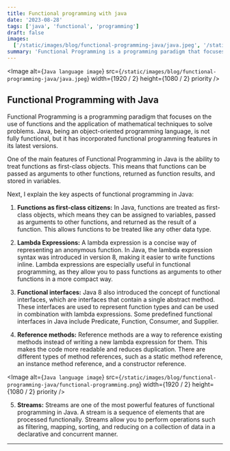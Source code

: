 ```yaml
---
title: Functional programming with java
date: '2023-08-28'
tags: ['java', 'functional', 'programming']
draft: false
images:
  ['/static/images/blog/functional-programming-java/java.jpeg', '/static/images/blog/functional-programming-java/functional-programming.png']
summary: 'Functional Programming is a programming paradigm that focuses on the use of functions and the application of mathematical techniques to solve problems...'
---
```


<Image
  alt={`Java language image`}
  src={`/static/images/blog/functional-programming-java/java.jpeg`}
  width={1920 / 2}
  height={1080 / 2}
  priority
/>

## Functional Programming with Java

Functional Programming is a programming paradigm that focuses on the use of functions and the application of mathematical techniques to solve problems. Java, being an object-oriented programming language, is not fully functional, but it has incorporated functional programming features in its latest versions.

One of the main features of Functional Programming in Java is the ability to treat functions as first-class objects. This means that functions can be passed as arguments to other functions, returned as function results, and stored in variables.

  Next, I explain the key aspects of functional programming in Java:

1. **Functions as first-class citizens:** In Java, functions are treated as first-class objects, which means they can be assigned to variables, passed as arguments to other functions, and returned as the result of a function. This allows functions to be treated like any other data type.

2. **Lambda Expressions:** A lambda expression is a concise way of representing an anonymous function. In Java, the lambda expression syntax was introduced in version 8, making it easier to write functions inline. Lambda expressions are especially useful in functional programming, as they allow you to pass functions as arguments to other functions in a more compact way.

3. **Functional interfaces:** Java 8 also introduced the concept of functional interfaces, which are interfaces that contain a single abstract method. These interfaces are used to represent function types and can be used in combination with lambda expressions. Some predefined functional interfaces in Java include Predicate, Function, Consumer, and Supplier.

4. **Reference methods:** Reference methods are a way to reference existing methods instead of writing a new lambda expression for them. This makes the code more readable and reduces duplication. There are different types of method references, such as a static method reference, an instance method reference, and a constructor reference.

<Image
  alt={`Java language image`}
  src={`/static/images/blog/functional-programming-java/functional-programming.png`}
  width={1920 / 2}
  height={1080 / 2}
  priority
/>

5. **Streams:** Streams are one of the most powerful features of functional programming in Java. A stream is a sequence of elements that are processed functionally. Streams allow you to perform operations such as filtering, mapping, sorting, and reducing on a collection of data in a declarative and concurrent manner.

---
